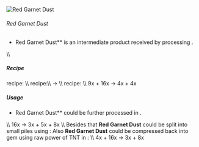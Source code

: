 ![Red Garnet Dust](/mods/techreborn/red_garnet_dust.png)

###### Red Garnet Dust


- Red Garnet Dust** is an intermediate product received by
        processing
        <Mcitem id="techreborn:red_garnet"/>.

\\\\

##### Recipe

<Mcitem id="minecraft:crafting_table"/> recipe: \\\\
<Recipe recipe=" input techreborn:small_pile_of_red_garnet_dust
techreborn:small_pile_of_red_garnet_dust air input
techreborn:small_pile_of_red_garnet_dust
techreborn:small_pile_of_red_garnet_dust air input air air air output
techreborn:red_garnet_dust "/>
<Mcitem id="techreborn:grinder"/> recipe:\\\\
<Mcitem id="techreborn:red_garnet"/> -\>
<Mcitem id="techreborn:red_garnet_dust"/> \\\\
<Mcitem id="techreborn:implosion_compressor"/>
recipe: \\\\
9x<Mcitem id="minecraft:block_of_redstone"/> +
16x<Mcitem id="minecraft:TNT"/> -\>
4x<Mcitem id="techreborn:red_garnet_dust"/> +
4x<Mcitem id="techreborn:dark_ashes"/>

##### Usage

- Red Garnet Dust** could be further processed in
        <Mcitem id="techreborn:industrial_centrifuge"/>.

\\\\ 16x<Mcitem id="techreborn:red_garnet_dust"/>
-\> 3x<Mcitem id="techreborn:pyrope_dust"/> +
5x<Mcitem id="techreborn:almandine_dust"/> +
8x<Mcitem id="techreborn:spessartine_dust"/>
\\\\ Besides that **Red Garnet Dust** could be split into small
piles using <Mcitem id="minecraft:crafting_table"/>:
<Recipe recipe=" input air air air input air techreborn:red_garnet_dust
air input air air air output techreborn:small_pile_of_red_garnet_dust,4
"/> Also **Red Garnet Dust** could be compressed
back into gem using raw power of TNT in
<Mcitem id="techreborn:implosion_compressor"/>: \\\\
4x<Mcitem id="techreborn:red_garnet_dust"/> +
16x<Mcitem id="minecraft:TNT"/> -\>
3x<Mcitem id="techreborn:red_garnet"/> +
8x<Mcitem id="techreborn:dark_ashes"/>
